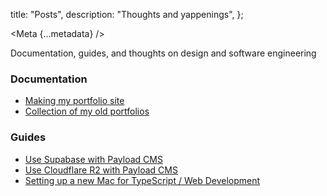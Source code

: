 
  title: "Posts",
  description: "Thoughts and yappenings",
};

<Meta {...metadata} />

<PostWrapper>

Documentation, guides, and thoughts on design and software engineering

### Documentation

- [Making my portfolio site](/site)
- [Collection of my old portfolios](/old)

### Guides

- [Use Supabase with Payload CMS](/payload-supabase)
- [Use Cloudflare R2 with Payload CMS](/payload-r2)
- [Setting up a new Mac for TypeScript / Web Development](/mac)

</PostWrapper>
